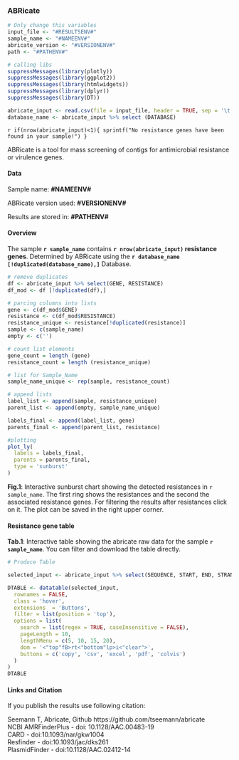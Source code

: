 <!-- Report template, please replace {TOOL}  -->

### ABRicate

```r
# Only change this variables
input_file <- "#RESULTSENV#"
sample_name <- "#NAMEENV#"
abricate_version <- "#VERSIONENV#"
path <- "#PATHENV#"

# calling libs
suppressMessages(library(plotly))
suppressMessages(library(ggplot2))
suppressMessages(library(htmlwidgets))
suppressMessages(library(dplyr))
suppressMessages(library(DT))

abricate_input <- read.csv(file = input_file, header = TRUE, sep = '\t', check.names=FALSE)
database_name <- abricate_input %>% select (DATABASE)
```


`r if(nrow(abricate_input)<1){ sprintf("No resistance genes have been found in your sample!") }`


ABRicate is a tool for mass screening of contigs for antimicrobial resistance or virulence genes.  

#### Data

Sample name: **#NAMEENV#**  

ABRicate version used: **#VERSIONENV#**   

Results are stored in: **#PATHENV#**   

#### Overview

The sample **`r sample_name`** contains **`r nrow(abricate_input)` resistance genes**. Determined by ABRicate using the **`r database_name [!duplicated(database_name),]`** Database. 


```r

# remove duplicates
df <- abricate_input %>% select(GENE, RESISTANCE)
df_mod <- df [!duplicated(df),]

# parcing columns into lists
gene <- c(df_mod$GENE)
resistance <- c(df_mod$RESISTANCE)
resistance_unique <- resistance[!duplicated(resistance)]
sample <- c(sample_name)
empty <- c('')

# count list elements
gene_count = length (gene)
resistance_count = length (resistance_unique)

# list for Sample_Name
sample_name_unique <- rep(sample, resistance_count)

# append lists
label_list <- append(sample, resistance_unique)
parent_list <- append(empty, sample_name_unique)

labels_final <- append(label_list, gene)
parents_final <- append(parent_list, resistance)

#plotting
plot_ly(
  labels = labels_final,
  parents = parents_final,
  type = 'sunburst'
)
```
**Fig.1**: Interactive sunburst chart showing the detected resistances in `r sample_name`. The first ring shows the resistances and the second the associated resistance genes.
For filtering the results after resistances click on it. The plot can be saved in the right upper corner.

#### Resistance gene table
**Tab.1**: Interactive table showing the abricate raw data for the sample **`r sample_name`**. You can filter and download the table directly.
```r
# Produce Table

selected_input <- abricate_input %>% select(SEQUENCE, START, END, STRAND, GENE, ACCESSION, PRODUCT, RESISTANCE)

DTABLE <- datatable(selected_input, 
  rownames = FALSE, 
  class = 'hover', 
  extensions  = 'Buttons', 
  filter = list(position = 'top'),
  options = list(
    search = list(regex = TRUE, caseInsensitive = FALSE),
    pageLength = 10,
    lengthMenu = c(5, 10, 15, 20),
    dom = '<"top"fB>rt<"bottom"lp>i<"clear">', 
    buttons = c('copy', 'csv', 'excel', 'pdf', 'colvis')
  )
)
DTABLE 
```

#### Links and Citation
If you publish the results use following citation:

Seemann T, Abricate, Github https://github.com/tseemann/abricate  
NCBI AMRFinderPlus - doi: 10.1128/AAC.00483-19  
CARD - doi:10.1093/nar/gkw1004  
Resfinder - doi:10.1093/jac/dks261  
PlasmidFinder - doi:10.1128/AAC.02412-14  
